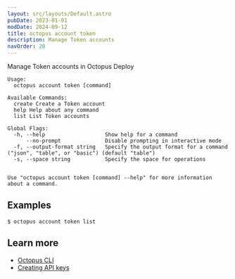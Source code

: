 ```yaml
---
layout: src/layouts/Default.astro
pubDate: 2023-01-01
modDate: 2024-09-12
title: octopus account token
description: Manage Token accounts
navOrder: 20
---
```


Manage Token accounts in Octopus Deploy

```
Usage:
  octopus account token [command]

Available Commands:
  create Create a Token account
  help Help about any command
  list List Token accounts

Global Flags:
  -h, --help                   Show help for a command
      --no-prompt              Disable prompting in interactive mode
  -f, --output-format string   Specify the output format for a command ("json", "table", or "basic") (default "table")
  -s, --space string           Specify the space for operations


Use "octopus account token [command] --help" for more information about a command.
```

## Examples

<SamplesInstance />

```
$ octopus account token list

```

## Learn more

- [Octopus CLI](/docs/octopus-rest-api/cli)
- [Creating API keys](/docs/octopus-rest-api/how-to-create-an-api-key)